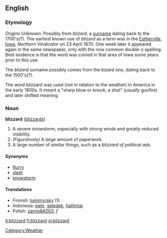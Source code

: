 ==English==
===Etymology===
''Origins Unknown''. Possibly from ''blizard'', a [[surname]] dating back to the 1700's(?). The earliest known use of ''blizard'' as a term was in the [[W:Estherville, Iowa|Estherville, Iowa]], ''Northern Vindicator'' on 23 April 1870.  One week later it appeared again in the same newspaper, only with the now common double-z spelling.  Best evidence is that the word was coined in that area of Iowa some years prior to this use.

The ''blizard'' surname possibly comes from the ''bizard'' one, dating back to the 1500's(?).

The word blizzard was used (not in relation to the weather) in America in the early 1800s. It meant a "sharp blow or knock; a shot" (usually gunfire) and later shifted meaning. 

===Noun===
'''blizzard''' ([[blizzards]])

# A severe snowstorm, especially with strong winds and greatly reduced visibility.
# ''(Figuratively)'' A large amount of paperwork.
# A large number of similar things, such as a ''blizzard of political ads''.

====Synonyms====
*[[flurry]]
*[[sleet]]
*[[snowstorm]]

====Translations====
*Finnish: [[lumimyrsky]] (1)
*Indonesia: [[petir]], [[geledek]], [[halilintar]]
*Polish: [[zamie&#263;]] ''f''

[[Category:Weather]]

[[it:blizzard]]
[[fi:blizzard]]
[[vi:blizzard]]